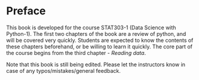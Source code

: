 # Preface {.unnumbered}

This book is developed for the course STAT303-1 (Data Science with Python-1). The first two chapters of the book are a review of python, and will be covered very quickly. Students are expected to know the contents of these chapters beforehand, or be willing to learn it quickly. The core part of the course begins from the third chapter - *Reading data*. 

Note that this book is still being edited. Please let the instructors know in case of any typos/mistakes/general feedback. 